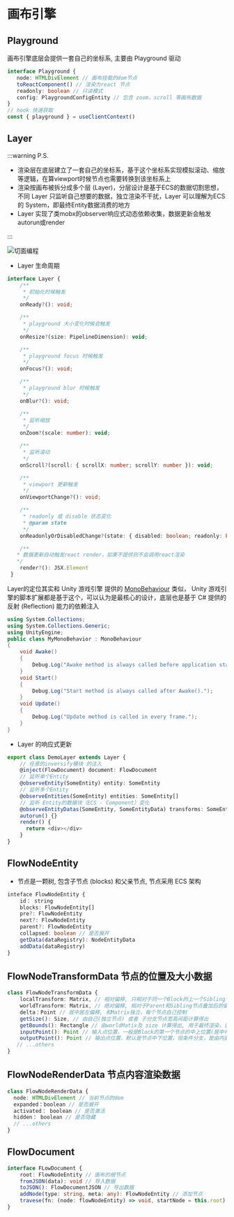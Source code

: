 
# 画布引擎

## Playground
画布引擎底层会提供一套自己的坐标系, 主要由 Playground 驱动

```ts
interface Playground {
   node: HTMLDivElement // 画布挂载的dom节点
   toReactComponent() // 渲染为react 节点
   readonly: boolean // 只读模式
   config: PlaygroundConfigEntity // 包含 zoom，scroll 等画布数据
}
// hook 快速获取
const { playground } = useClientContext()
```

## Layer

:::warning P.S.
- 渲染层在底层建立了一套自己的坐标系，基于这个坐标系实现模拟滚动、缩放等逻辑，在算viewport时候节点也需要转换到该坐标系上
- 渲染按画布被拆分成多个层 (Layer)，分层设计是基于ECS的数据切割思想，不同 Layer 只监听自己想要的数据，独立渲染不干扰，Layer 可以理解为ECS的 System，即最终Entity数据消费的地方
- Layer 实现了类mobx的observer响应式动态依赖收集，数据更新会触发 autorun或render

:::

![切面编程](@/public/layer-uml.jpg)

- Layer 生命周期

```ts
interface Layer {
    /**
     * 初始化时候触发
     */
    onReady?(): void;

    /**
     * playground 大小变化时候会触发
     */
    onResize?(size: PipelineDimension): void;

    /**
     * playground focus 时候触发
     */
    onFocus?(): void;

    /**
     * playground blur 时候触发
     */
    onBlur?(): void;

    /**
     * 监听缩放
     */
    onZoom?(scale: number): void;

    /**
     * 监听滚动
     */
    onScroll?(scroll: { scrollX: number; scrollY: number }): void;

    /**
     * viewport 更新触发
     */
    onViewportChange?(): void;

    /**
     * readonly 或 disable 状态变化
     * @param state
     */
    onReadonlyOrDisabledChange?(state: { disabled: boolean; readonly: boolean }): void;

    /**
   * 数据更新自动触发react render，如果不提供则不会调用react渲染
   */
    render?(): JSX.Element
 }
```

Layer的定位其实和 Unity 游戏引擎 提供的 [MonoBehaviour](https://docs.unity3d.com/ScriptReference/MonoBehaviour.html) 类似， Unity 游戏引擎的脚本扩展都是基于这个，可以认为是最核心的设计，底层也是基于 C# 提供的反射 (Reflection) 能力的依赖注入

```C#
using System.Collections;
using System.Collections.Generic;
using UnityEngine;
public class MyMonoBehavior : MonoBehaviour
{
    void Awake()
    {
        Debug.Log("Awake method is always called before application starts.");
    }
    void Start()
    {
        Debug.Log("Start method is always called after Awake().");
    }
    void Update()
    {
        Debug.Log("Update method is called in every frame.");
    }
}
```

- Layer 的响应式更新

```ts
export class DemoLayer extends Layer {
    // 任意的inversify模块 的注入
    @inject(FlowDocument) document: FlowDocument
    // 监听单个Entity
    @observeEntity(SomeEntity) entity: SomeEntity
    // 监听多个Entity
    @observeEntities(SomeEntity) entities: SomeEntity[]
    // 监听 Entity的数据块（ECS - Component）变化
    @observeEntityDatas(SomeEntity, SomeEntityData) transforms: SomeEntityData[]
    autorun() {}
    render() {
      return <div></div>
    }
}
```

## FlowNodeEntity

- 节点是一颗树, 包含子节点 (blocks) 和父亲节点, 节点采用 ECS 架构
```ts
inteface FlowNodeEntity {
    id： string
    blocks: FlowNodeEntity[]
    pre?: FlowNodeEntity
    next?: FlowNodeEntity
    parent?: FlowNodeEntity
    collapsed: boolean // 是否展开
    getData(dataRegistry): NodeEntityData
    addData(dataRegistry)
}
```

## FlowNodeTransformData 节点的位置及大小数据

```ts
class FlowNodeTransformData {
    localTransform: Matrix, // 相对偏移, 只相对于同一个Block的上一个Sibling节点的偏移
    worldTransform: Matrix, // 绝对偏移, 相对于Parent和Sibling节点叠加后的偏移
    delta：Point // 居中居左偏移, 和Matrix独立，每个节点自己控制
    getSize(): Size, // 由自己(独立节点) 或者 子分支节点宽高间距计算得出
    getBounds(): Rectangle // 由worldMatix及 size 计算得出, 用于最终渲染，该范围也可用于确定高亮选中区域
    inputPoint(): Point // 输入点位置，一般是Block的第一个节点的中上位置(居中布局)
    outputPoint(): Point // 输出点位置，默认是节点中下位置，但条件分支，是由内置结束节点等具体逻辑判断得出
   // ...others
}
```

## FlowNodeRenderData 节点内容渲染数据

```ts
class FlowNodeRenderData {
  node: HTMLDivElement // 当前节点的dom
  expanded：boolean // 是否展开
  activated： boolean // 是否激活
  hidden： boolean // 是否隐藏
  // ...others
}
```

## FlowDocument

```ts
interface FLowDocument {
    root: FlowNodeEntity // 画布的根节点
    fromJSON(data): void // 导入数据
    toJSON(): FlowDocumentJSON // 导出数据
    addNode(type: string, meta: any): FlowNodeEntity // 添加节点
    travese(fn: (node: flowNodeEntity) => void, startNode = this.root) // 遍历
}
```
